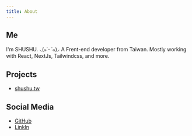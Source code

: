 ```yaml
---
title: About
---
```


## Me

I'm SHUSHU. ⸜(๑˙ᵕ ˙๑)⸝
A Frent-end developer from Taiwan.
Mostly working with React, NextJs, Tailwindcss, and more.

## Projects

- [shushu.tw](https://shushu.tw)

## Social Media

- [GitHub](https://github.com/SHUSHU010829)
- [LinkIn](https://www.linkedin.com/in/shuyuanchuang/)
